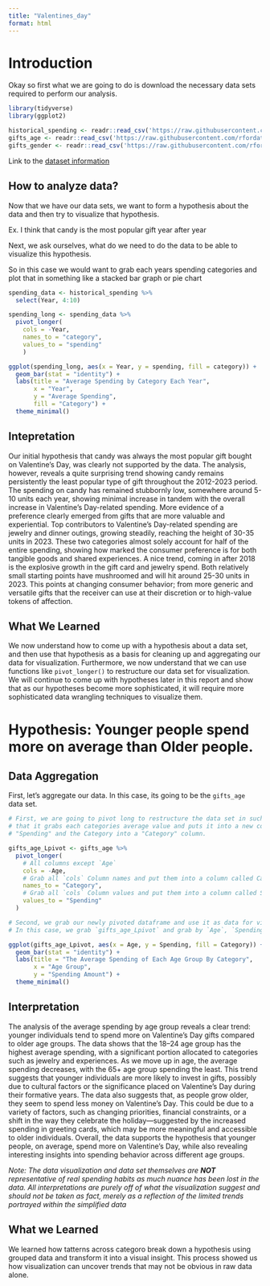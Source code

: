 ```yaml
---
title: "Valentines_day"
format: html
---
```


# Introduction

Okay so first what we are going to do is download the necessary data sets required to perform our analysis.

```r
library(tidyverse)
library(ggplot2)

historical_spending <- readr::read_csv('https://raw.githubusercontent.com/rfordatascience/tidytuesday/main/data/2024/2024-02-13/historical_spending.csv', show_col_types = FALSE)
gifts_age <- readr::read_csv('https://raw.githubusercontent.com/rfordatascience/tidytuesday/main/data/2024/2024-02-13/gifts_age.csv', show_col_types = FALSE)
gifts_gender <- readr::read_csv('https://raw.githubusercontent.com/rfordatascience/tidytuesday/main/data/2024/2024-02-13/gifts_gender.csv', show_col_types = FALSE)

```

Link to the [dataset information](https://github.com/rfordatascience/tidytuesday/blob/main/data/2024/2024-02-13/readme.md "Dataset information context")

## How to analyze data?

Now that we have our data sets, we want to form a hypothesis about the data and then try to visualize that hypothesis.

Ex. I think that candy is the most popular gift year after year

Next, we ask ourselves, what do we need to do the data to be able to visualize this hypothesis.

So in this case we would want to grab each years spending categories and plot that in something like a stacked bar graph or pie chart

```r
spending_data <- historical_spending %>%
  select(Year, 4:10)

spending_long <- spending_data %>%
  pivot_longer(
    cols = -Year,
    names_to = "category",
    values_to = "spending"
    )

ggplot(spending_long, aes(x = Year, y = spending, fill = category)) +
  geom_bar(stat = "identity") +
  labs(title = "Average Spending by Category Each Year",
       x = "Year",
       y = "Average Spending",
       fill = "Category") +
  theme_minimal()
```

## Intepretation

Our initial hypothesis that candy was always the most popular gift bought on Valentine's Day, was clearly not supported by the data. The analysis, however, reveals a quite surprising trend showing candy remains persistently the least popular type of gift throughout the 2012-2023 period. The spending on candy has remained stubbornly low, somewhere around 5-10 units each year, showing minimal increase in tandem with the overall increase in Valentine's Day-related spending. More evidence of a preference clearly emerged from gifts that are more valuable and experiential. Top contributors to Valentine's Day-related spending are jewelry and dinner outings, growing steadily, reaching the height of 30-35 units in 2023. These two categories almost solely account for half of the entire spending, showing how marked the consumer preference is for both tangible goods and shared experiences. A nice trend, coming in after 2018 is the explosive growth in the gift card and jewelry spend. Both relatively small starting points have mushroomed and will hit around 25-30 units in 2023. This points at changing consumer behavior; from more generic and versatile gifts that the receiver can use at their discretion or to high-value tokens of affection.

## What We Learned

We now understand how to come up with a hypothesis about a data set, and then use that hypothesis as a basis for cleaning up and aggregating our data for visualization. Furthermore, we now understand that we can use functions like `pivot_longer()` to restructure our data set for visualization. We will continue to come up with hypotheses later in this report and show that as our hypotheses become more sophisticated, it will require more sophisticated data wrangling techniques to visualize them.

# Hypothesis: Younger people spend more on average than Older people.

## Data Aggregation

First, let's aggregate our data. In this case, its going to be the `gifts_age` data set.

```r
# First, we are going to pivot long to restructure the data set in such a way
# that it grabs each categories average value and puts it into a new column called
# "Spending" and the Category into a "Category" column.

gifts_age_Lpivot <- gifts_age %>%
  pivot_longer(
    # All columns except `Age`
    cols = -Age,
    # Grab all `cols` Column names and put them into a column called Category
    names_to = "Category",
    # Grab all `cols` Column values and put them into a column called Spending
    values_to = "Spending"
  )

# Second, we grab our newly pivoted dataframe and use it as data for visualization.
# In this case, we grab `gifts_age_Lpivot` and grab by `Age`, `Spending`, and fill colors in by `Category`.

ggplot(gifts_age_Lpivot, aes(x = Age, y = Spending, fill = Category)) +
  geom_bar(stat = "identity") +
  labs(title = "The Average Spending of Each Age Group By Category",
       x = "Age Group",
       y = "Spending Amount") +
  theme_minimal()
```

## Interpretation

The analysis of the average spending by age group reveals a clear trend: younger individuals tend to spend more on Valentine's Day gifts compared to older age groups. The data shows that the 18–24 age group has the highest average spending, with a significant portion allocated to categories such as jewelry and experiences. As we move up in age, the average spending decreases, with the 65+ age group spending the least. This trend suggests that younger individuals are more likely to invest in gifts, possibly due to cultural factors or the significance placed on Valentine's Day during their formative years. The data also suggests that, as people grow older, they seem to spend less money on Valentine's Day. This could be due to a variety of factors, such as changing priorities, financial constraints, or a shift in the way they celebrate the holiday—suggested by the increased spending in greeting cards, which may be more meaningful and accessible to older individuals. Overall, the data supports the hypothesis that younger people, on average, spend more on Valentine's Day, while also revealing interesting insights into spending behavior across different age groups.

*Note: The data visualization and data set themselves are **NOT** representative of real spending habits as much nuance has been lost in the data. All interpretations are purely off of what the visualization suggest and should not be taken as fact, merely as a reflection of the limited trends portrayed within the simplified data*

## What we Learned

We learned how tatterns across categoro break down a hypothesis using grouped data and transform it into a visual insight. This process showed us how visualization can uncover trends that may not be obvious in raw data alone.
